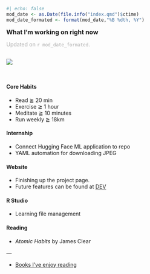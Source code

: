 
```r
#| echo: false
mod_date <- as.Date(file.info("index.qmd")$ctime)
mod_date_formated <- format(mod_date,"%B %dth, %Y") 
```

<h3 class="unlisted unnumbered" style="margin-top:10px; margin-bottom: 3px;">
    What I'm working on right now
</h3>

<p style="color:rgba(161, 161, 161, 0.87); font-weight:400; margin-bottom: 0px;">
    Updated on `r mod_date_formated`.
</p>


```{=html}
<div class="crop" style="padding: 30px 0px">
    <img style="object-position: center 35%;" src="
https://images.unsplash.com/photo-1553829176-61484f865ac3?ixlib=rb-4.0.3&ixid=M3wxMjA3fDB8MHxwaG90by1wYWdlfHx8fGVufDB8fHx8fA%3D%3D&auto=format&fit=crop&w=1674&q=80
    ">
</div>
```

#### Core Habits

- Read ≧ 20 min
- Exercise ≧ 1 hour
- Meditate ≧ 10 minutes
- Run weekly ≧ 18km  


#### Internship

- Connect Hugging Face ML application to repo
- YAML automation for downloading JPEG


#### Website

- Finishing up the project page.
- Future features can be found at <a class="new-look-link" href="../dev/index.qmd" >DEV</a>


#### R Studio

- Learning file management


#### Reading

- *Atomic Habits* by James Clear


—

- <a class="new-look-link" href="../books/">Books I've enjoy reading</a>


